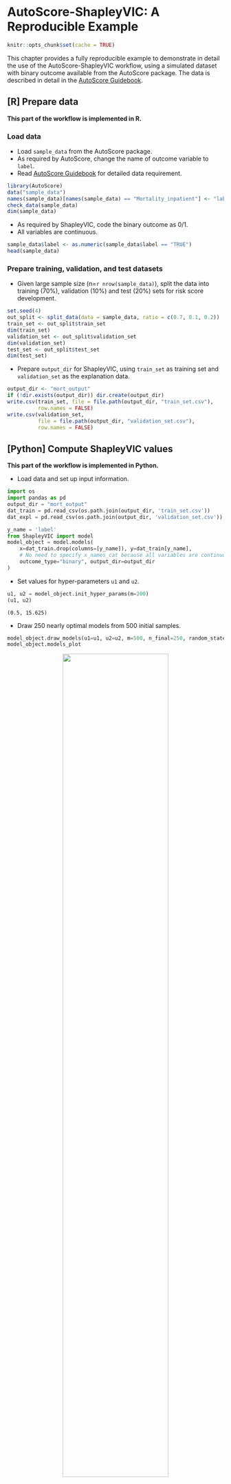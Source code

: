 # AutoScore-ShapleyVIC: A Reproducible Example

```r
knitr::opts_chunk$set(cache = TRUE)
```

This chapter provides a fully reproducible example to demonstrate in detail the 
use of the AutoScore-ShapleyVIC workflow, using a simulated dataset with binary outcome available from the AutoScore package. The data is described in detail in 
the [AutoScore Guidebook](https://nliulab.github.io/AutoScore/02-desc_analysis.html).

## [R] Prepare data

**This part of the workflow is implemented in R.**

### Load data

- Load `sample_data` from the AutoScore package.
- As required by AutoScore, change the name of outcome variable to `label`.
- Read 
[AutoScore Guidebook](https://nliulab.github.io/AutoScore/03-data_processing.html) 
for detailed data requirement.

```r
library(AutoScore)
data("sample_data")
names(sample_data)[names(sample_data) == "Mortality_inpatient"] <- "label"
check_data(sample_data)
dim(sample_data)
```

- As required by ShapleyVIC, code the binary outcome as 0/1.
- All variables are continuous.

```r
sample_data$label <- as.numeric(sample_data$label == "TRUE")
head(sample_data)
```

### Prepare training, validation, and test datasets

- Given large sample size (n=`r nrow(sample_data)`), split the data into 
training (70%), validation (10%) and test (20%) sets for risk score development.

```r
set.seed(4)
out_split <- split_data(data = sample_data, ratio = c(0.7, 0.1, 0.2))
train_set <- out_split$train_set
dim(train_set)
validation_set <- out_split$validation_set
dim(validation_set)
test_set <- out_split$test_set
dim(test_set)
```

- Prepare `output_dir` for ShapleyVIC, using `train_set` as training set and 
`validation_set` as the explanation data. 

```r
output_dir <- "mort_output"
if (!dir.exists(output_dir)) dir.create(output_dir)
write.csv(train_set, file = file.path(output_dir, "train_set.csv"), 
          row.names = FALSE)
write.csv(validation_set, 
          file = file.path(output_dir, "validation_set.csv"), 
          row.names = FALSE)
```

## [Python] Compute ShapleyVIC values

**This part of the workflow is implemented in Python.**

- Load data and set up input information.

```python
import os
import pandas as pd
output_dir = "mort_output"
dat_train = pd.read_csv(os.path.join(output_dir, 'train_set.csv'))
dat_expl = pd.read_csv(os.path.join(output_dir, 'validation_set.csv'))

y_name = 'label'
from ShapleyVIC import model
model_object = model.models(
    x=dat_train.drop(columns=[y_name]), y=dat_train[y_name], 
    # No need to specify x_names_cat because all variables are continuous
    outcome_type="binary", output_dir=output_dir
)
```

- Set values for hyper-parameters `u1` and `u2`.

```python
u1, u2 = model_object.init_hyper_params(m=200)
(u1, u2)
```

```
(0.5, 15.625)
```

- Draw 250 nearly optimal models from 500 initial samples.

```python
model_object.draw_models(u1=u1, u2=u2, m=500, n_final=250, random_state=1234)
model_object.models_plot
```

::: {.figure style="text-align: center"}
<img src="mort_output/output.png" width="70%"/>
:::

::: {.figure style="text-align: center"}
<img src="mort_output/output2.png" width="70%"/>
:::

- Compute ShapleyVIC values.

```python
from ShapleyVIC import compute
m_svic = compute.compute_shapley_vic(
    model_obj=model_object, 
    x_expl=dat_expl.drop(columns=[y_name]), y_expl=dat_expl[y_name], 
    n_cores=25, # running on a PC with 40 logical processors
    threshold=0.05
)
```

::: callout-note
- *For users' reference, the command above took approximately 17 hours on a PC (Windows 10 Education; Intel(R) Xeon(R) Silver 4210 CPU @ 2.20GHz 2.19GHz (2 processors); 128GB RAM).*
:::

## [R] Develop risk score 

**This part of the workflow is implemented in R.**

### Rank variables using ShapleyVIC

- Compile ShapleyVIC output.

```r
library(ShapleyVIC)
model_object <- compile_shapley_vic(
  output_dir = output_dir, outcome_type = "binary"
)
```

- Visualize ShapleyVIC values for overall variable importance.

```r
model_plots <- plot(model_object)
```

- Derive ShapleyVIC-based ensemble variable ranking.

```r
ranking <- rank_variables(model_object, summarise = TRUE, as_vector = TRUE)
ranking
```

### Develop risk score using AutoScore workflow

- Based on the ensemble variable ranking, apply [AutoScore STEP(ii)](https://nliulab.github.io/AutoScore/04-autoscore.html#stepii-select-variables-with-parsimony-plot) to select the best model with parsimony plot.

```r
AUC <- AutoScore_parsimony(
  train_set = train_set, validation_set = validation_set, 
  rank = ranking, max_score = 100, n_min = 1, n_max = length(ranking)
)
```

- This parsimony is somewhat smoother than [that from random forest-based variable ranking used in AutoScore](https://nliulab.github.io/AutoScore/04-autoscore.html#stepii-select-variables-with-parsimony-plot).
- A feasible choice is to select the top 6 variables, as adding additional 
variables does not substantially improve model performance.
- Apply [AutoScore STEP(iii)](https://nliulab.github.io/AutoScore/04-autoscore.html#model) to build initial scores from the top 6 variables.

```r
cut_vec <- AutoScore_weighting(
  train_set = train_set, validation_set = validation_set, 
  final_variables = names(ranking)[1:6], max_score = 100
)
```

- Users can apply [additional AutoScore STEPs](https://nliulab.github.io/AutoScore/04-autoscore.html#stepiv-fine-tune-initial-score-from-stepiii) for subsequent model fine-tuning and evaluation.

